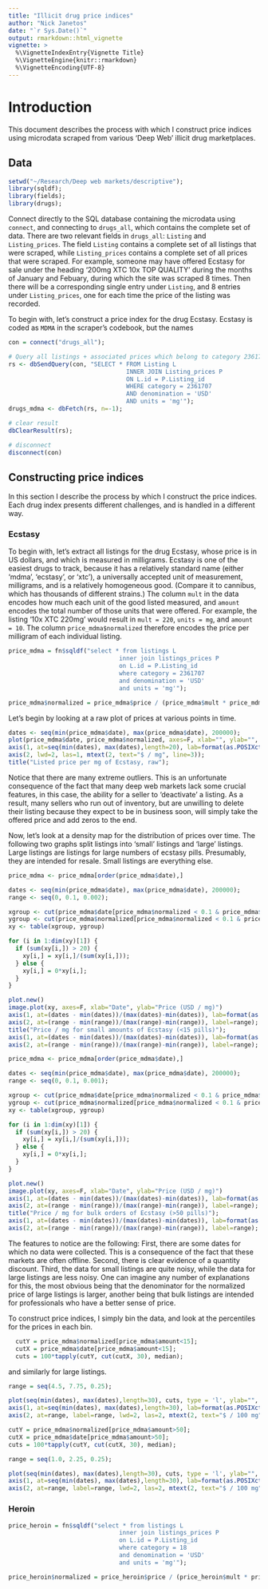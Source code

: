 ```yaml
---
title: "Illicit drug price indices"
author: "Nick Janetos"
date: "`r Sys.Date()`"
output: rmarkdown::html_vignette
vignette: >
  %\VignetteIndexEntry{Vignette Title}
  %\VignetteEngine{knitr::rmarkdown}
  %\VignetteEncoding{UTF-8}
---
```


# Introduction

This document describes the process with which I construct price indices using microdata scraped from various 'Deep Web' illicit drug marketplaces. 

## Data

```r
setwd("~/Research/Deep web markets/descriptive");
library(sqldf);
library(fields);
library(drugs);
```

Connect directly to the SQL database containing the microdata using `connect`, and connecting to `drugs_all`, which contains the complete set of data. There are two relevant fields in `drugs_all`: `Listing` and `Listing_prices`. The field `Listing` contains a complete set of all listings that were scraped, while `Listing_prices` contains a complete set of all prices that were scraped. For example, someone may have offered Ecstasy for sale under the heading '200mg XTC 10x TOP QUALITY' during the months of January and Febuary, during which the site was scraped 8 times. Then there will be a corresponding single entry under `Listing`, and 8 entries under `Listing_prices`, one for each time the price of the listing was recorded.

To begin with, let's construct a price index for the drug Ecstasy. Ecstasy is coded as `MDMA` in the scraper's codebook, but the names 


```r
con = connect("drugs_all");

# Query all listings + associated prices which belong to category 2361707 (MDMA), are denominated in dollars, and are measured in mg.
rs <- dbSendQuery(con, "SELECT * FROM Listing L
                                 INNER JOIN Listing_prices P
                                 ON L.id = P.Listing_id
                                 WHERE category = 2361707
                                 AND denomination = 'USD'
                                 AND units = 'mg'");
drugs_mdma <- dbFetch(rs, n=-1);

# clear result
dbClearResult(rs);

# disconnect
disconnect(con)
```

## Constructing price indices

In this section I describe the process by which I construct the price indices. Each drug index presents different challenges, and is handled in a different way.

### Ecstasy

To begin with, let's extract all listings for the drug Ecstasy, whose price is in US dollars, and which is measured in milligrams. Ecstasy is one of the easiest drugs to track, because it has a relatively standard name (either 'mdma', 'ecstasy', or 'xtc'), a universally accepted unit of measurement, milligrams, and is a relatively homogeneous good. (Compare it to cannibus, which has thousands of different strains.) The column `mult` in the data encodes how much each unit of the good listed measured, and `amount` encodes the total number of those units that were offered. For example, the listing '10x XTC 220mg' would result in `mult = 220`, `units = mg`, and `amount = 10`. The column `price_mdma$normalized` therefore encodes the price per milligram of each individual listing. 

```r
price_mdma = fn$sqldf("select * from listings L 
                               inner join listings_prices P 
                               on L.id = P.Listing_id 
                               where category = 2361707 
                               and denomination = 'USD'
                               and units = 'mg'");

price_mdma$normalized = price_mdma$price / (price_mdma$mult * price_mdma$amount);
```

Let's begin by looking at a raw plot of prices at various points in time.

```r
dates <- seq(min(price_mdma$date), max(price_mdma$date), 200000);
plot(price_mdma$date, price_mdma$normalized, axes=F, xlab="", ylab="", type='p', pch=4);
axis(1, at=seq(min(dates), max(dates),length=20), lab=format(as.POSIXct(seq(min(dates), max(dates),length=20), origin="1970-01-01"), "%m-%d"), lwd=2, mtext(1, text="Date", line=2.5))
axis(2, lwd=2, las=1, mtext(2, text="$ / mg", line=3));
title("Listed price per mg of Ecstasy, raw");
```

Notice that there are many extreme outliers. This is an unfortunate consequence of the fact that many deep web markets lack some crucial features, in this case, the ability for a seller to 'deactivate' a listing. As a result, many sellers who run out of inventory, but are unwilling to delete their listing because they expect to be in business soon, will simply take the offered price and add zeros to the end. 

Now, let's look at a density map for the distribution of prices over time. The following two graphs split listings into 'small' listings and 'large' listings. Large listings are listings for large numbers of ecstasy pills. Presumably, they are intended for resale. Small listings are everything else. 

```r
price_mdma <- price_mdma[order(price_mdma$date),]

dates <- seq(min(price_mdma$date), max(price_mdma$date), 200000);
range <- seq(0, 0.1, 0.002);

xgroup <- cut(price_mdma$date[price_mdma$normalized < 0.1 & price_mdma$amount<15],       dates, include.lowest=TRUE)
ygroup <- cut(price_mdma$normalized[price_mdma$normalized < 0.1 & price_mdma$amount<15], range, include.lowest=TRUE)
xy <- table(xgroup, ygroup)

for (i in 1:dim(xy)[1]) {
  if (sum(xy[i,]) > 20) {
    xy[i,] = xy[i,]/(sum(xy[i,]));
  } else {
    xy[i,] = 0*xy[i,];
  }
}

plot.new()
image.plot(xy, axes=F, xlab="Date", ylab="Price (USD / mg)")
axis(1, at=(dates - min(dates))/(max(dates)-min(dates)), lab=format(as.POSIXct(dates, origin="1970-01-01"), "%m-%d"))
axis(2, at=(range - min(range))/(max(range)-min(range)), label=range);
title("Price / mg for small amounts of Ecstasy (<15 pills)");
axis(1, at=(dates - min(dates))/(max(dates)-min(dates)), lab=format(as.POSIXct(dates, origin="1970-01-01"), "%m-%d"))
axis(2, at=(range - min(range))/(max(range)-min(range)), label=range);
```

```r
price_mdma <- price_mdma[order(price_mdma$date),]

dates <- seq(min(price_mdma$date), max(price_mdma$date), 200000);
range <- seq(0, 0.1, 0.001);

xgroup <- cut(price_mdma$date[price_mdma$normalized < 0.1 & price_mdma$amount>50],       dates, include.lowest=TRUE)
ygroup <- cut(price_mdma$normalized[price_mdma$normalized < 0.1 & price_mdma$amount>50], range, include.lowest=TRUE)
xy <- table(xgroup, ygroup)

for (i in 1:dim(xy)[1]) {
  if (sum(xy[i,]) > 20) {
    xy[i,] = xy[i,]/(sum(xy[i,]));
  } else {
    xy[i,] = 0*xy[i,];
  }
}

plot.new()
image.plot(xy, axes=F, xlab="Date", ylab="Price (USD / mg)")
axis(1, at=(dates - min(dates))/(max(dates)-min(dates)), lab=format(as.POSIXct(dates, origin="1970-01-01"), "%m-%d"))
axis(2, at=(range - min(range))/(max(range)-min(range)), label=range);
title("Price / mg for bulk orders of Ecstasy (>50 pills)");
axis(1, at=(dates - min(dates))/(max(dates)-min(dates)), lab=format(as.POSIXct(dates, origin="1970-01-01"), "%m-%d"))
axis(2, at=(range - min(range))/(max(range)-min(range)), label=range);
```

The features to notice are the following: First, there are some dates for which no data were collected. This is a consequence of the fact that these markets are often offline. Second, there is clear evidence of a quantity discount. Third, the data for small listings are quite noisy, while the data for large listings are less noisy. One can imagine any number of explanations for this, the most obvious being that the denominator for the normalized price of large listings is larger, another being that bulk listings are intended for professionals who have a better sense of price. 

To construct price indices, I simply bin the data, and look at the percentiles for the prices in each bin.

```r
  cutY = price_mdma$normalized[price_mdma$amount<15];
  cutX = price_mdma$date[price_mdma$amount<15];
  cuts = 100*tapply(cutY, cut(cutX, 30), median);
```

and similarly for large listings. 

```r
range = seq(4.5, 7.75, 0.25);

plot(seq(min(dates), max(dates),length=30), cuts, type = 'l', ylab="", xlab = "", lwd=3, axes = F, ylim = c(4.5, 7.75), main="Median price of ecstasy, small listings", col="blue");
axis(1, at=seq(min(dates), max(dates),length=30), lab=format(as.POSIXct(seq(min(dates), max(dates),length=30), origin="1970-01-01"), "%m-%d"), lwd=2, mtext(1, text="Date", line=2.5))
axis(2, at=range, label=range, lwd=2, las=2, mtext(2, text="$ / 100 mg", line=3));
```

```r
cutY = price_mdma$normalized[price_mdma$amount>50];
cutX = price_mdma$date[price_mdma$amount>50];
cuts = 100*tapply(cutY, cut(cutX, 30), median);

range = seq(1.0, 2.25, 0.25);

plot(seq(min(dates), max(dates),length=30), cuts, type = 'l', ylab="", xlab = "", lwd=3, axes = F, ylim = c(1.0, 2.25), main="Median price of ecstasy, large listings", col="blue");
axis(1, at=seq(min(dates), max(dates),length=30), lab=format(as.POSIXct(seq(min(dates), max(dates),length=30), origin="1970-01-01"), "%m-%d"), lwd=2, mtext(1, text="Date", line=2.5))
axis(2, at=range, label=range, lwd=2, las=2, mtext(2, text="$ / 100 mg", line=3));
```

### Heroin

```r
price_heroin = fn$sqldf("select * from listings L 
                               inner join listings_prices P 
                               on L.id = P.Listing_id 
                               where category = 18 
                               and denomination = 'USD'
                               and units = 'mg'");

price_heroin$normalized = price_heroin$price / (price_heroin$mult * price_heroin$amount);
```